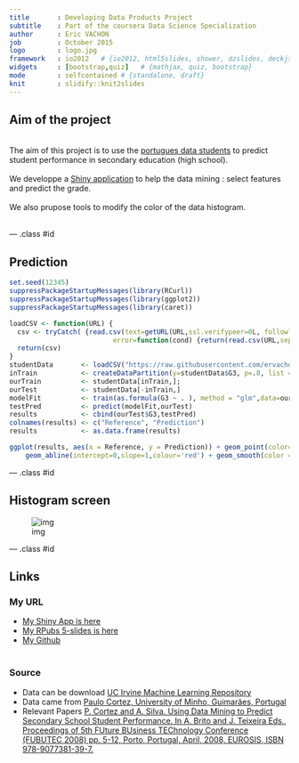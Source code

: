 ```yaml
---
title       : Developing Data Products Project
subtitle    : Part of the coursera Data Science Specialization
author      : Eric VACHON
job         : October 2015
logo        : logo.jpg
framework   : io2012   # {io2012, html5slides, shower, dzslides, deckjs...}
widgets     : [bootstrap,quiz]   # {mathjax, quiz, bootstrap}
mode        : selfcontained # {standalone, draft}
knit        : slidify::knit2slides
--- 
```

<!--
library(slidify)
setwd("D:\\_GIT_\\Developing_Data_Products")
setwd("D:\\_MOOC_\\git\\Developing_Data_Products")
publish(title = 'Developing Data Products Project', 'index.html', host = 'rpubs') 
-->

## Aim of the project
<br>
The aim of this project is to use the [portugues data students](http://www3.dsi.uminho.pt/pcortez/student.pd) to predict student performance in secondary education (high school).  
<br>
We developpe a [Shiny application](https://ervachon.shinyapps.io/Developing_Data_Products) to help the data mining : select features and predict the grade.  
<br>
We also prupose tools to modify the color of the data histogram.  
<br>

--- .class #id 

## Prediction
```r
set.seed(12345)
suppressPackageStartupMessages(library(RCurl))
suppressPackageStartupMessages(library(ggplot2))
suppressPackageStartupMessages(library(caret))

loadCSV <- function(URL) {
  csv <- tryCatch( {read.csv(text=getURL(URL,ssl.verifypeer=0L, followlocation=1L),sep=';')},
                          error=function(cond) {return(read.csv(URL,sep=';'))})    
  return(csv)
}
studentData       <- loadCSV("https://raw.githubusercontent.com/ervachon/Developing_Data_Products/gh-pages/student/student-por.csv")
inTrain           <- createDataPartition(y=studentData$G3, p=.8, list = FALSE)
ourTrain          <- studentData[inTrain,];
ourTest           <- studentData[-inTrain,]
modelFit          <- train(as.formula(G3 ~ . ), method = "glm",data=ourTrain)
testPred          <- predict(modelFit,ourTest)
results           <- cbind(ourTest$G3,testPred)
colnames(results) <- c("Reference", "Prediction")
results           <- as.data.frame(results)
```
```r
ggplot(results, aes(x = Reference, y = Prediction)) + geom_point(color='blue') + 
    geom_abline(intercept=0,slope=1,colour='red') + geom_smooth(color = 'green')
```


--- .class #id  

## Histogram screen
![img](./www/screen.png)

--- .class #id  

## Links

### My URL
- [My Shiny App is here](https://ervachon.shinyapps.io/Developing_Data_Products)  
- [My RPubs 5-slides is here](http://rpubs.com/ervachon/117127)  
- [My Github](http://ervachon.github.io/Developing_Data_Products/)  
<br>

### Source  
- Data can be download [UC Irvine Machine Learning Repository](https://archive.ics.uci.edu/ml/datasets/Student+Performance)
- Data came from [Paulo Cortez, University of Minho, Guimarães, Portugal](http://www3.dsi.uminho.pt/pcortez)
- Relevant Papers [P. Cortez and A. Silva. Using Data Mining to Predict Secondary School Student Performance. In A. Brito and J. Teixeira Eds., Proceedings of 5th FUture BUsiness TEChnology Conference (FUBUTEC 2008) pp. 5-12, Porto, Portugal, April, 2008, EUROSIS, ISBN 978-9077381-39-7.](http://www3.dsi.uminho.pt/pcortez/student.pd)

<!--
--- .class #id  

## test

```r
x <- runif(10)
y <- 5 * x + 3 + rnorm(10)
fit <- lm(y ~ x)
summary(fit)
```
-->